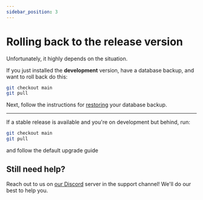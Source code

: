 ```yaml
---
sidebar_position: 3
---
```


# Rolling back to the release version

Unfortunately, it highly depends on the situation.

If you just installed the **development** version, have a database backup, and want to roll back do this:

```bash
git checkout main
git pull
```

Next, follow the instructions for [restoring](/docs/guides/backup?db-state=existing#how-to-restore-database-backup) your database backup.

---

If a stable release is available and you're on development but behind, run:
```bash
git checkout main
git pull
```

and follow the default upgrade guide

## Still need help?

Reach out to us on [our Discord](https://discord.gg/ctrlpanel-gg-787829714483019826) server in the support channel! We'll do our best to help you.